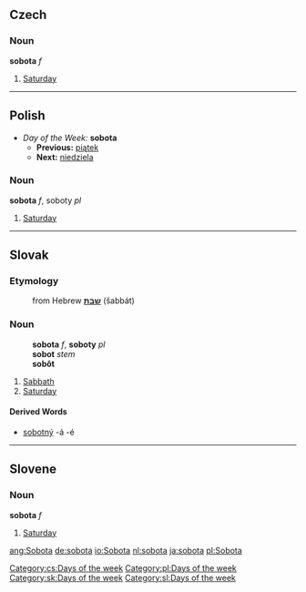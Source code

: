 == Czech ==
===Noun===
'''sobota''' ''f''

# [[Saturday]]

----

==Polish==
*''Day of the Week:'' '''sobota'''
**'''Previous:''' [[piątek]]
**'''Next:''' [[niedziela]]

===Noun===
'''sobota''' ''f'', soboty ''pl''

# [[Saturday]]

----

==Slovak==
===Etymology===
:from Hebrew '''[[שבת]]''' (šabbát)
===Noun===
:'''sobota''' ''f'', '''soboty''' ''pl''
:'''sobot''' ''stem''
:'''sobôt''' ''{{genpl}}''
:{{decpat}} {{zena}}
# [[Sabbath]]
# [[Saturday]]
====Derived Words====
* [[sobotný]] -á -é

----

==Slovene==
=== Noun ===
'''sobota''' ''f''

# [[Saturday]]


[[Category:cs:Days of the week]]
[[Category:pl:Days of the week]]
[[Category:sk:Days of the week]]
[[Category:sl:Days of the week]]

[[ang:Sobota]]
[[de:sobota]]
[[io:Sobota]]
[[nl:sobota]]
[[ja:sobota]]
[[pl:Sobota]]